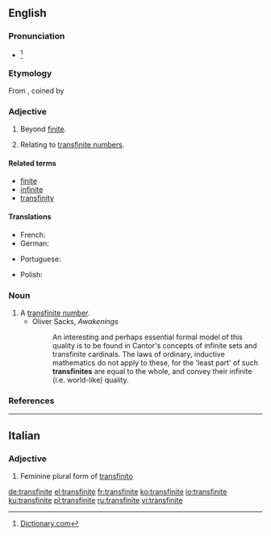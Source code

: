 ==English==

===Pronunciation===
* {{IPA|/trænsˈfaɪnaɪt/|lang=en}}<ref>[http://dictionary.reference.com/browse/transfinite Dictionary.com]</ref>

===Etymology===
From {{etyl|de|en}} {{term|transfinit|lang=de}}, coined by {{w|Georg Cantor}}

===Adjective===
{{en-adj|-}}

# Beyond [[finite]].
# {{context|mathematics|lang=en}} Relating to [[transfinite number]]s.

====Related terms====
* [[finite]]
* [[infinite]]
* [[transfinity]]

====Translations====
{{trans-top|beyond finite}}
* French: {{t+|fr|transfini}}
* German: {{t+|de|transfinit}}
{{trans-mid}}
* Portuguese: {{t|pt|transfinito|m}}
{{trans-bottom}}
{{trans-top|relating to transfinite numbers}}
{{trans-mid}}
* Polish: {{t|pl|pozaskończony|m}}
{{trans-bottom}}

===Noun===
{{en-noun}}

# A [[transfinite number]].
#* Oliver Sacks, ''Awakenings''
#*: An interesting and perhaps essential formal model of this quality is to be found in Cantor's concepts of infinite sets and transfinite cardinals. The laws of ordinary, inductive mathematics do not apply to these, for the 'least part' of such '''transfinites''' are equal to the whole, and convey their infinite (i.e. world-like) quality.

===References===
<references/>

----

==Italian==

===Adjective===
{{head|it|adjective form}}

# Feminine plural form of [[transfinito]]

[[de:transfinite]]
[[el:transfinite]]
[[fr:transfinite]]
[[ko:transfinite]]
[[io:transfinite]]
[[ku:transfinite]]
[[pl:transfinite]]
[[ru:transfinite]]
[[vi:transfinite]]